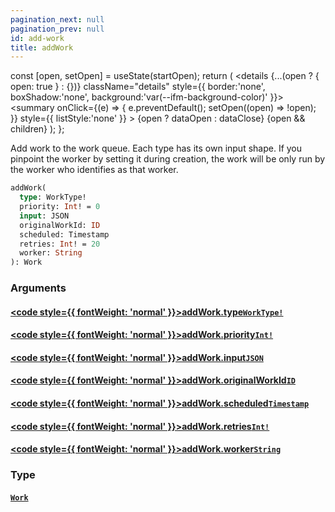 ```yaml
---
pagination_next: null
pagination_prev: null
id: add-work
title: addWork
---
```









  const [open, setOpen] = useState(startOpen);
  return (
    <details {...(open ? { open: true } : {})} className="details" style={{ border:'none', boxShadow:'none', background:'var(--ifm-background-color)' }}>
      <summary
        onClick={(e) => {
          e.preventDefault();
          setOpen((open) => !open);
        }}
        style={{ listStyle:'none' }}
      >
      {open ? dataOpen : dataClose}
      </summary>
      {open && children}
    </details>
  );
};








Add work to the work queue. Each type has its own input shape. If you pinpoint the worker by setting it
during creation, the work will be only run by the worker who identifies as that worker.


```graphql
addWork(
  type: WorkType!
  priority: Int! = 0
  input: JSON
  originalWorkId: ID
  scheduled: Timestamp
  retries: Int! = 20
  worker: String
): Work
```




### Arguments

#### [<code style={{ fontWeight: 'normal' }}>addWork.<b>type</b></code>](#)<Bullet />[`WorkType!`](/types/enums/work-type.mdx) <Badge class="badge badge--secondary" text="non-null"/> <Badge class="badge badge--secondary" text="enum"/> 



#### [<code style={{ fontWeight: 'normal' }}>addWork.<b>priority</b></code>](#)<Bullet />[`Int!`](/types/scalars/int.mdx) <Badge class="badge badge--secondary" text="non-null"/> <Badge class="badge badge--secondary" text="scalar"/> 



#### [<code style={{ fontWeight: 'normal' }}>addWork.<b>input</b></code>](#)<Bullet />[`JSON`](/types/scalars/json.mdx) <Badge class="badge badge--secondary" text="scalar"/> 



#### [<code style={{ fontWeight: 'normal' }}>addWork.<b>originalWorkId</b></code>](#)<Bullet />[`ID`](/types/scalars/id.mdx) <Badge class="badge badge--secondary" text="scalar"/> 



#### [<code style={{ fontWeight: 'normal' }}>addWork.<b>scheduled</b></code>](#)<Bullet />[`Timestamp`](/types/scalars/timestamp.mdx) <Badge class="badge badge--secondary" text="scalar"/> 



#### [<code style={{ fontWeight: 'normal' }}>addWork.<b>retries</b></code>](#)<Bullet />[`Int!`](/types/scalars/int.mdx) <Badge class="badge badge--secondary" text="non-null"/> <Badge class="badge badge--secondary" text="scalar"/> 



#### [<code style={{ fontWeight: 'normal' }}>addWork.<b>worker</b></code>](#)<Bullet />[`String`](/types/scalars/string.mdx) <Badge class="badge badge--secondary" text="scalar"/> 



### Type

#### [`Work`](/types/objects/work.mdx) <Badge class="badge badge--secondary" text="object"/> 







